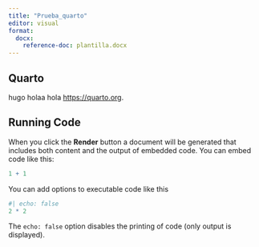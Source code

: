 ```yaml
---
title: "Prueba_quarto"
editor: visual
format: 
  docx: 
    reference-doc: plantilla.docx
---
```


## Quarto

hugo holaa hola <https://quarto.org>.

## Running Code

When you click the **Render** button a document will be generated that includes both content and the output of embedded code. You can embed code like this:

```r
1 + 1
```

You can add options to executable code like this

```r
#| echo: false
2 * 2
```

The `echo: false` option disables the printing of code (only output is displayed).
